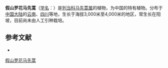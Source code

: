 {{Speciesbox
| name = 假山罗花马先蒿
| status = 
| status_system = 
| image =
| genus = Pedicularis
| species = pseudomelampyriflora
| authority = Bonati
}}

'''假山罗花马先蒿'''（[[学名|学名]]：{{lang|la|''Pedicularis pseudomelampyriflora''}}）是[[列当科|列当科]][[马先蒿属|马先蒿属]]的植物，为中国的特有植物。分布于[[中国大陆|中国大陆]]的[[云南|云南]]、[[四川|四川]]等地，生长于海拔3,000米至4,000米的地区，常生长在阳坡，目前尚未由人工引种栽培。

== 参考文献 ==
<div class="references-small">
* {{cite web| url =http://www.bioinfo.cn/db05/KmzwSpecies.php?action=view&id=21439| title =假山罗花马先蒿| work =《中国高等植物数据库全库》| publisher =中国科学院微生物研究所| author =昆明植物研究所| accessdate =2009-02-25| deadurl =yes| archiveurl =https://web.archive.org/web/20160305085337/http://www.bioinfo.cn/db05/KmzwSpecies.php?action=view&id=21439| archivedate =2016-03-05}}
</div>
{{Taxonbar|from=Q10888560}}

[[Category:马先蒿属|假山罗花马先蒿]]


{{植物小作品}}